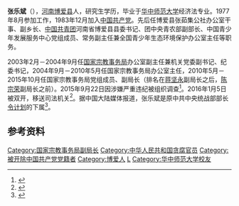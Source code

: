 '''张乐斌'''（{{bd|1958年|4月||}}），[[河南|河南]][[博爱县|博爱县]]人，研究生学历，毕业于[[华中师范大学|华中师范大学]]经济法专业。1977年8月参加工作，1983年12月加入[[中国共产党|中国共产党]]。先后任博爱县张茹集公社办公室干事、副乡长、[[中国共青团|中国共青团]]河南省博爱县县委书记、团中央青农部副部长、中国青少年发展服务中心党组成员、常务副主任兼全国青少年生态环境保护办公室主任等职务。

2003年2月－2004年9月任[[国家宗教事务局|国家宗教事务局]]办公室副主任兼机关党委副书记、纪委书记，2004年9月－2010年5月任国家宗教事务局办公室主任，2010年5月－2015年10月任国家宗教事务局党组成员、副局长（排名在[[蒋坚永|蒋坚永]]副局长之后，[[陈宗荣|陈宗荣]]副局长之前）。2015年9月22日因涉嫌严重违纪被组织调查<ref>{{cite web |url = http://www.ccdi.gov.cn/scdc/zggb/zjsc/201607/t20160704_115875.html |title = 国家宗教事务局党组成员、副局长张乐斌涉嫌严重违纪违法接受组织调查 |accessdate = 2015年9月22日 |publisher = 中央纪委监察部网站 |archive-date = 2019年8月16日 |archive-url = https://web.archive.org/web/20190816032859/http://www.ccdi.gov.cn/scdc/zggb/zjsc/201607/t20160704_115875.html }}</ref>。2016年1月5日被双开，移送司法机关<ref>{{cite web |url = http://www.ccdi.gov.cn/scdc/zggb/djcf/201607/t20160704_116013.html |title = 国家宗教事务局原党组成员、副局长张乐斌严重违纪被开除党籍和公职 |accessdate = 2016年1月5日 |publisher = 中央纪委监察部网站 |archive-date = 2019年1月30日 |archive-url = https://web.archive.org/web/20190130233717/http://www.ccdi.gov.cn/scdc/zggb/djcf/201607/t20160704_116013.html }}</ref>。据中国大陆媒体报道，张乐斌是原中共中央统战部部长[[令计划|令计划]]的下属<ref>{{cite web |url = http://bj.people.com.cn/n/2015/0923/c233086-26489021.html |title = 国家宗教局副局长张乐斌被调查 为令计划下属 |accessdate = 2015年9月23日 |publisher = 新京报 |archive-date = 2016年3月4日 |archive-url = https://web.archive.org/web/20160304113345/http://bj.people.com.cn/n/2015/0923/c233086-26489021.html }}</ref>。

==参考资料==
{{reflist}}

{{中共十八大以来的反腐败工作}}
{{DEFAULTSORT:Zhang张}}
[[Category:国家宗教事务局副局长|Category:国家宗教事务局副局长]]
[[Category:中华人民共和国贪腐官员|Category:中华人民共和国贪腐官员]]
[[Category:被开除中国共产党党籍者|Category:被开除中国共产党党籍者]]
[[Category:博爱人|Category:博爱人]]
[[Category:张姓|L]]
[[Category:华中师范大学校友|Category:华中师范大学校友]]